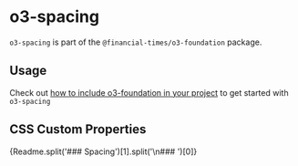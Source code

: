 
<Meta title="Internal/o3-foundation/o3-spacing/Readme" />

# o3-spacing

`o3-spacing` is part of the `@financial-times/o3-foundation` package.

## Usage

Check out [how to include o3-foundation in your project](?path=/docs/internal-o3-foundation-readme--jsx-documentation#usage) to get started with `o3-spacing`

## CSS Custom Properties

<Markdown>{Readme.split('### Spacing')[1].split('\n### ')[0]}</Markdown>
